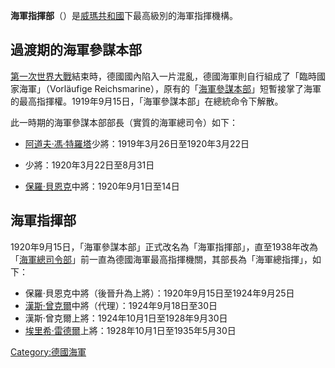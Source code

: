 '''海軍指揮部'''（{{lang-de|'''Marineleitung'''}}）是[[威瑪共和國|威瑪共和國]]{{link-de|國防部 (威瑪共和國)|Reichswehrministerium|國防部}}下最高級別的海軍指揮機構。

==過渡期的海軍參謀本部==
[[第一次世界大戰|第一次世界大戰]]結束時，德國國內陷入一片混亂，德國海軍則自行組成了「臨時國家海軍」（Vorläufige Reichsmarine），原有的「[[海軍參謀本部_(德意志帝國)|海軍參謀本部]]」短暫接掌了海軍的最高指揮權。1919年9月15日，「海軍參謀本部」在總統命令下解散。

此一時期的海軍參謀本部部長（實質的海軍總司令）如下：
*[[阿道夫·馮·特羅塔|阿道夫·馮·特羅塔]]少將：1919年3月26日至1920年3月22日
*{{link-en|威廉·米歇里斯|William Michaelis}}少將：1920年3月22日至8月31日
*[[保羅·貝恩克|保羅·貝恩克]]中將：1920年9月1日至14日

==海軍指揮部==
1920年9月15日，「海軍參謀本部」正式改名為「海軍指揮部」，直至1938年改為「[[海軍總司令部_(德國國防軍)|海軍總司令部]]」前一直為德國海軍最高指揮機關，其部長為「海軍總指揮」，如下：
*保羅·貝恩克中將（後晉升為上將）：1920年9月15日至1924年9月25日
*[[漢斯·曾克爾|漢斯·曾克爾]]中將（代理）：1924年9月18日至30日
*漢斯·曾克爾上將：1924年10月1日至1928年9月30日
*[[埃里希·雷德爾|埃里希·雷德爾]]上將：1928年10月1日至1935年5月30日

{{德國海軍最高指揮機關}}
[[Category:德國海軍|Category:德國海軍]]